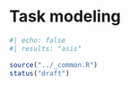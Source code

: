 # Task modeling {#sec-model}

```r
#| echo: false
#| results: "asis"

source("../_common.R")
status("draft")
```
